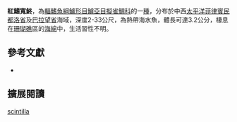 {{Speciesbox
| name = 紅鰭寬鮗
| image = 
| image_width = 250px
| image_caption = 
| status = NE
| status_system = IUCN3.1
| genus = Manonichthys
| species = scintilla
| authority = Gill & Williams,[[2011年|2011年]]
| synonyms = 
}}

'''紅鰭寬鮗'''，為[[輻鰭魚綱|輻鰭魚綱]][[鱸形目|鱸形目]][[鱸亞目|鱸亞目]][[擬雀鯛科|擬雀鯛科]]的一[[種|種]]，分布於中西[[太平洋|太平洋]][[菲律賓|菲律賓]][[民都洛省|民都洛省]]及[[巴拉望省|巴拉望省]]海域，深度2-33公尺，為熱帶海水魚，體長可達3.2公分，棲息在[[珊瑚礁|珊瑚礁]]區的[[海綿|海綿]]中，生活習性不明。
==參考文獻 ==
*{{FishBase_species|genus=Manonichthys|species=scintilla |year=2017|month=1}}

== 擴展閱讀 ==
{{refbegin}}
{{wikispecies-inline|Manonichthys scintilla |紅鰭寬鮗}}
{{refend}}
{{Taxonbar|from=Q5615917}}

[[Category:寬鮗屬|scintilla]]


{{鱸形目小作品}}